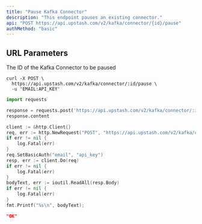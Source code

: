 ```yaml
---
title: "Pause Kafka Connector"
description: "This endpoint pauses an existing connector."
api: "POST https://api.upstash.com/v2/kafka/connector/{id}/pause"
authMethod: "basic"
---
```


## URL Parameters

<ParamField path="id" type="string" required>
  The ID of the Kafka Connector to be paused
</ParamField>

<RequestExample>

```shell curl
curl -X POST \
  https://api.upstash.com/v2/kafka/connector/:id/pause \
  -u 'EMAIL:API_KEY'
```

```python Python
import requests

response = requests.post('https://api.upstash.com/v2/kafka/connector/:id/start', auth=('EMAIL', 'API_KEY'))
response.content
```

```go Go
client := &http.Client{}
req, err := http.NewRequest("POST", "https://api.upstash.com/v2/kafka/connector/:id/start", nil)
if err != nil {
    log.Fatal(err)
}
req.SetBasicAuth("email", "api_key")
resp, err := client.Do(req)
if err != nil {
    log.Fatal(err)
}
bodyText, err := ioutil.ReadAll(resp.Body)
if err != nil {
    log.Fatal(err)
}
fmt.Printf("%s\n", bodyText);
```

</RequestExample>

<ResponseExample>

```json 200 OK
"OK"
```

</ResponseExample>
